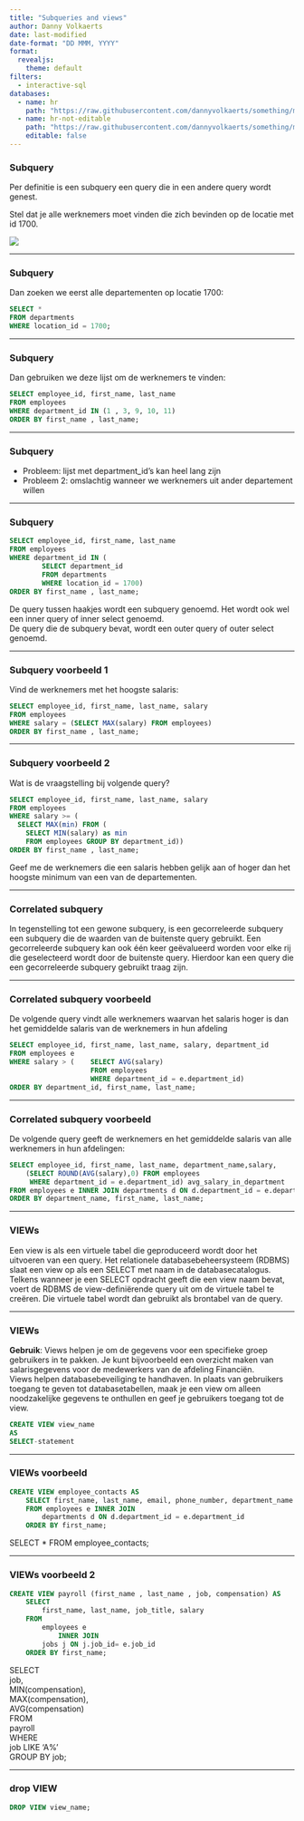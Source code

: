 ```yaml
---
title: "Subqueries and views"
author: Danny Volkaerts
date: last-modified
date-format: "DD MMM, YYYY" 
format:
  revealjs: 
    theme: default
filters:
  - interactive-sql
databases:
  - name: hr
    path: "https://raw.githubusercontent.com/dannyvolkaerts/something/main/hr.sql"
  - name: hr-not-editable
    path: "https://raw.githubusercontent.com/dannyvolkaerts/something/main/hr.sql"
    editable: false
---
```


### Subquery

Per definitie is een subquery een query die in een andere query wordt genest.\

Stel dat je alle werknemers moet vinden die zich bevinden op de locatie met id 1700.

![](sql_course_images/subqueries_ex1.png){#fig-erd-hr}

---

### Subquery

Dan zoeken we eerst alle departementen op locatie 1700:

``` .sql
SELECT *
FROM departments
WHERE location_id = 1700;
```

------------------------------------------------------------------------

### Subquery 

Dan gebruiken we deze lijst om de werknemers te vinden:

``` .sql
SELECT employee_id, first_name, last_name
FROM employees
WHERE department_id IN (1 , 3, 9, 10, 11)
ORDER BY first_name , last_name;
```

------------------------------------------------------------------------

### Subquery 

* Probleem: lijst met department_id's kan heel lang zijn\
* Probleem 2: omslachtig wanneer we werknemers uit ander departement willen 

---

### Subquery

``` .sql
SELECT employee_id, first_name, last_name
FROM employees
WHERE department_id IN (
        SELECT department_id
        FROM departments
        WHERE location_id = 1700)
ORDER BY first_name , last_name;
```

:::{.notes}
De query tussen haakjes wordt een subquery genoemd. Het wordt ook wel een inner query of inner select genoemd.\
De query die de subquery bevat, wordt een outer query of outer select genoemd.
:::

------------------------------------------------------------------------

### Subquery voorbeeld 1

Vind de werknemers met het hoogste salaris:

```.sql
SELECT employee_id, first_name, last_name, salary
FROM employees
WHERE salary = (SELECT MAX(salary) FROM employees)
ORDER BY first_name , last_name;
```

------------------------------------------------------------------------

### Subquery voorbeeld 2

Wat is de vraagstelling bij volgende query?

``` .sql
SELECT employee_id, first_name, last_name, salary
FROM employees
WHERE salary >= (
  SELECT MAX(min) FROM (
    SELECT MIN(salary) as min 
    FROM employees GROUP BY department_id))
ORDER BY first_name , last_name;
```

::: notes
Geef me de werknemers die een salaris hebben gelijk aan of hoger dan het hoogste minimum van een van de departementen.
:::

------------------------------------------------------------------------

### Correlated subquery

In tegenstelling tot een gewone subquery, is een gecorreleerde subquery een subquery die de waarden van de buitenste query gebruikt. Een gecorreleerde subquery kan ook één keer geëvalueerd worden voor elke rij die geselecteerd wordt door de buitenste query. Hierdoor kan een query die een gecorreleerde subquery gebruikt traag zijn.

---

### Correlated subquery voorbeeld

De volgende query vindt alle werknemers waarvan het salaris hoger is dan het gemiddelde salaris van de werknemers in hun afdeling

``` .sql
SELECT employee_id, first_name, last_name, salary, department_id
FROM employees e
WHERE salary > (    SELECT AVG(salary)
                    FROM employees
                    WHERE department_id = e.department_id)
ORDER BY department_id, first_name, last_name;
```

---

### Correlated subquery voorbeeld

De volgende query geeft de werknemers en het gemiddelde salaris van alle werknemers in hun afdelingen:

``` .sql
SELECT employee_id, first_name, last_name, department_name,salary,
    (SELECT ROUND(AVG(salary),0) FROM employees
     WHERE department_id = e.department_id) avg_salary_in_department
FROM employees e INNER JOIN departments d ON d.department_id = e.department_id
ORDER BY department_name, first_name, last_name;

```

---

### VIEWs

Een view is als een virtuele tabel die geproduceerd wordt door het uitvoeren van een query. Het relationele databasebeheersysteem (RDBMS) slaat een view op als een SELECT met naam in de databasecatalogus.\
Telkens wanneer je een SELECT opdracht geeft die een view naam bevat, voert de RDBMS de view-definiërende query uit om de virtuele tabel te creëren. Die virtuele tabel wordt dan gebruikt als brontabel van de query.



------------------------------------------------------------------------

### VIEWs

**Gebruik**: Views helpen je om de gegevens voor een specifieke groep gebruikers in te pakken. Je kunt bijvoorbeeld een overzicht maken van salarisgegevens voor de medewerkers van de afdeling Financiën.\
Views helpen databasebeveiliging te handhaven. In plaats van gebruikers toegang te geven tot databasetabellen, maak je een view om alleen noodzakelijke gegevens te onthullen en geef je gebruikers toegang tot de view.

```.sql
CREATE VIEW view_name 
AS
SELECT-statement
```

---

### VIEWs voorbeeld

``` .sql
CREATE VIEW employee_contacts AS
    SELECT first_name, last_name, email, phone_number, department_name
    FROM employees e INNER JOIN
        departments d ON d.department_id = e.department_id
    ORDER BY first_name;
```

:::{.notes}
SELECT 
    *
FROM
    employee_contacts;
:::


------------------------------------------------------------------------

### VIEWs voorbeeld 2

``` .sql
CREATE VIEW payroll (first_name , last_name , job, compensation) AS
    SELECT 
        first_name, last_name, job_title, salary
    FROM
        employees e
            INNER JOIN
        jobs j ON j.job_id= e.job_id
    ORDER BY first_name;
```

:::{.notes}
SELECT \
    job, \
    MIN(compensation), \
    MAX(compensation), \
    AVG(compensation)\
FROM\
    payroll\
WHERE\
    job LIKE 'A%'\
GROUP BY job;\
:::


--------

### drop VIEW

``` sql
DROP VIEW view_name;
```
